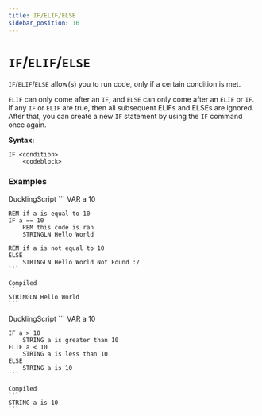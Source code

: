 ```yaml
---
title: IF/ELIF/ELSE
sidebar_position: 16
---
```



# `IF`/`ELIF`/`ELSE`
`IF`/`ELIF`/`ELSE` allow(s) you to run code, only if a certain condition is met.

`ELIF` can only come after an `IF`, and `ELSE` can only come after an `ELIF` or `IF`. If any `IF` or `ELIF` are true, then all subsequent ELIFs and ELSEs are ignored. After that, you can create a new `IF` statement by using the `IF` command once again.

**Syntax:**
```
IF <condition>
    <codeblock>
```

### Examples
<Tabs>
 <TabItem value="example1" label="Example 1" default>
    DucklingScript
    ```
    VAR a 10

    REM if a is equal to 10
    IF a == 10
        REM this code is ran
        STRINGLN Hello World

    REM if a is not equal to 10
    ELSE 
        STRINGLN Hello World Not Found :/
    ```

    Compiled
    ```
    STRINGLN Hello World
    ```
 </TabItem>

 <TabItem value="example2" label="Example 2">
    DucklingScript
    ```
    VAR a 10

    IF a > 10
        STRING a is greater than 10
    ELIF a < 10
        STRING a is less than 10
    ELSE
        STRING a is 10
    ```
    
    Compiled
    ```
    STRING a is 10
    ```
 </TabItem>
</Tabs>